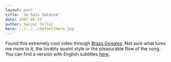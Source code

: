 ```yaml
---
layout: post
title: 'Je Suis Jalouse'
date: 2007-05-17
author: Swizec Teller
hero: ../../../defaultHero.jpg
---
```

Found this extremely cool video through [Brass Goggles](http://www.brassgoggles.co.uk/brassgoggles/). Not sure what lures me more to it, the lovably quaint style or the pleasurable flow of the song. You can find a version with English subtitles [here](http://www.youtube.com/watch?v=yXc1mApqusY).